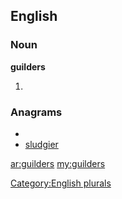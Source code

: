 ==English==

===Noun===
'''guilders'''

# {{plural of|[[guilder]]}}

===Anagrams===
* {{alphagram|degilrsu}}
* [[sludgier#English|sludgier]]

[[Category:English plurals]]

[[ar:guilders]]
[[my:guilders]]